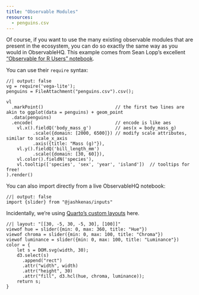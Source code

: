 ```yaml
---
title: "Observable Modules"
resources:
  - penguins.csv
---
```


Of course, if you want to use the many existing observable modules
that are present in the ecosystem, you can do so exactly the same way
as you would in ObservableHQ. This example comes from Sean Lopp's
excellent ["Observable for R Users"
notebook](https://observablehq.com/@slopp/observable-for-r-users).

You can use their `require` syntax:

```observable
//| output: false
vg = require('vega-lite');
penguins = FileAttachment("penguins.csv").csv();
```

```observable
vl
  .markPoint()                           // the first two lines are akin to ggplot(data = penguins) + geom_point
  .data(penguins)
  .encode(                               // encode is like aes
    vl.x().fieldQ('body_mass_g')         // aes(x = body_mass_g)
          .scale({domain: [2000, 6500]}) // modify scale attributes, similar to scale_x_axis
          .axis({title: "Mass (g)"}),
    vl.y().fieldQ('bill_length_mm')     
          .scale({domain: [30, 60]}),
    vl.color().fieldN('species'),
    vl.tooltip(['species', 'sex', 'year', 'island'])  // tooltips for free!
).render()
```

You can also import directly from a live ObservableHQ notebook:

```observable
//| output: false
import {slider} from "@jashkenas/inputs"
```

Incidentally, we're using [Quarto's custom layouts](https://quarto.org/docs/authoring/figures-and-layout.html#complex-layouts) here.

```observable
//| layout: "[[30, -5, 30, -5, 30], [100]]"
viewof hue = slider({min: 0, max: 360, title: "Hue"})
viewof chroma = slider({min: 0, max: 100, title: "Chroma"})
viewof luminance = slider({min: 0, max: 100, title: "Luminance"})
color = {
    let s = DOM.svg(width, 30);
    d3.select(s)
      .append("rect")
      .attr("width", width)
      .attr("height", 30)
      .attr("fill", d3.hcl(hue, chroma, luminance));
    return s;
}
```
